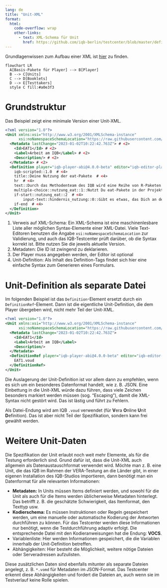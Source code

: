 ```yaml
---
lang: de
title: "Unit-XML"
format:
  html:
    code-overflow: wrap
    other-links:
      - text: XML-Schema für Unit
        href: https://github.com/iqb-berlin/testcenter/blob/master/definitions/vo_Unit.xsd
---
```


::: {.callout-tip}
Grundlagenwissen zum Aufbau einer XML ist [hier](basics-xml.qmd) zu finden.
:::

```mermaid
flowchart LR
  A[Basis-Pakete für Player] --> B[Player]
  B --> C[Units]
  C --> D[Booklets]
  D --> E[Testtakers]
  style C fill:#a0e3f3
```

# Grundstruktur

Das Beispiel zeigt eine minimale Version einer Unit-XML.

```.xml
<?xml version="1.0"?>
<Unit xmlns:xsi="http://www.w3.org/2001/XMLSchema-instance"
      xsi:noNamespaceSchemaLocation="https://raw.githubusercontent.com/iqb-berlin/testcenter/13.0.0/definitions/vo_Unit.xsd"> # <1>
  <Metadata lastChange="2023-01-02T10:22:42.763Z"> # <2>
    <Id>EAT1</Id> # <2>
    <Label>Arbeit am IQB</Label> # <2>
    <Description/> # <2>
  </Metadata> # <2>
  <Definition player="iqb-player-abi@4.0.0-beta" editor="iqb-editor-plaintext@1.0" lastChange="2022-02-08T16:57:30.000Z"> # <3>
	iqb-scripted::1.0  # <4>
	title::Deine Nutzung der eat-Pakete  # <4>
	hr  # <4>
	text::Durch das Methodenteam des IQB wird eine Reihe von R-Paketen entwickelt und in Stand gehalten, die häufige Arbeitsprozesse automatisieren und vereinfachen sollen. Diese Pakete tragen das Präfix eat („Educational Assessment Tools“).  # <4>
	multiple-choice::nutzung_eat::1::Nutzt Du eat-Pakete in der Projektarbeit oder eigenen Forschungsarbeit?::Ja##Nein  # <4>
	if-start::nutzung_eat::2  # <4>
		input-text::hindernis_nutzung::0::Gibt es etwas, das Dich an der Nutzung von (spezifischen) eat-Paketen hindert?::::6  # <4>
	if-end  # <4>
  </Definition>
</Unit>
```
1. Verweis auf XML-Schema: Ein XML-Schema ist eine maschinenlesbare Liste aller möglichen Syntax-Elemente einer XML-Datei. Viele Text-Editoren benutzen die Angabe `xsi:noNamespaceSchemaLocation` zur Validierung, und auch das IQB-Testcenter prüft darüber, ob die Syntax korrekt ist. Bitte nutzen Sie die jeweils aktuelle Version.
2. Metadaten: Die ID ist zwingend zu deklarieren.
3. Der Player muss angegeben werden, der Editor ist optional
4. Unit-Definition: Als Inhalt des Definition-Tags findet sich hier eine einfache Syntax zum Generieren eines Formulars.


# Unit-Definition als separate Datei

Im folgenden Beispiel ist das `Definition`-Element ersetzt durch ein `DefinitionRef`-Element. Dann ist die eigentliche Unit-Definition, die dem Player übergeben wird, nicht mehr Teil der Unit-XML.

```.xml
<?xml version="1.0"?>
<Unit xmlns:xsi="http://www.w3.org/2001/XMLSchema-instance"
      xsi:noNamespaceSchemaLocation="https://raw.githubusercontent.com/iqb-berlin/testcenter/13.0.0/definitions/vo_Unit.xsd">
  <Metadata lastChange="2023-01-02T10:22:42.763Z">
    <Id>EAT1</Id>
    <Label>Arbeit am IQB</Label>
    <Description/>
  </Metadata>
  <DefinitionRef player="iqb-player-abi@4.0.0-beta" editor="iqb-editor-plaintext@1.0" lastChange="2022-02-08T16:57:30.000Z">
    EAT1.voud
  </DefinitionRef>
</Unit>
```

Die Auslagerung der Unit-Definition ist vor allem dann zu empfehlen, wenn es sich um ein besonderes Datenformat handelt, wie z. B. JSON. Eine Einbettung in die Unit-XML würde dazu führen, dass viele Zeichen besonders markiert werden müssen (sog. "Escaping"), damit die XML-Syntax nicht gestört wird. Das ist lästig und führt zu Fehlern.

Als Datei-Endung wird am IQB `.voud` verwendet (für **V**era **O**nline **U**nit **D**efinition). Das ist aber nicht Teil der Spezifikation, sondern kann frei gewählt werden.

# Weitere Unit-Daten

Die Spezifikation der Unit erlaubt noch weit mehr Elemente, als für die Testung erforderlich sind. Grund dafür ist, dass die Unit-XML auch allgemein als Datenaustauschformat verwendet wird. Möchte man z. B. eine Unit, die das IQB im Rahmen der VERA-Testung an die Länder gibt, in einer eigenen Installation des IQB-Studios importieren, dann benötigt man ein Datenformat für alle relevanten Informationen:

* **Metadaten:** In Units müssen Items definiert werden, und sowohl für die Unit als auch für die Items werden üblicherweise Metadaten hinterlegt. Das betrifft z. B. die geschätzte Schwierigkeit, das Itemformat, den Texttyp usw.
* **Kodierschema:** Es müssen Instruktionen oder Regeln gespeichert werden, um eine manuelle oder automatische Kodierung der Antworten durchführen zu können. Für das Testcenter werden diese Informationen nur benötigt, wenn die Testdurchführung adaptiv erfolgt. Die entsprechende Datei mit den Kodieranweisungen hat die Endung: **VOCS**.
* Variablenliste: Hier werden Informationen gespeichert, die die Variablen innerhalb der Unit-Definition betreffen.
* Abhängigkeiten: Hier besteht die Möglichkeit, weitere nötige Dateien oder Serveradressen aufzulisten.

Diese zusätzlichen Daten sind ebenfalls mitunter als separate Dateien angelegt, z. B. `*.vomd` für Metadaten im JSON-Format. Das Testcenter erkennt diese Abhängigkeiten und fordert die Dateien an, auch wenn sie im Testverlauf keine Rolle spielen.
